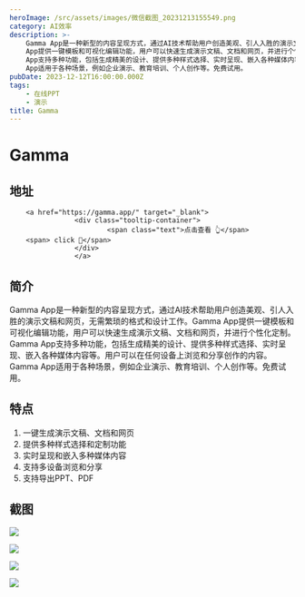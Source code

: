 ```yaml
---
heroImage: /src/assets/images/微信截图_20231213155549.png
category: AI效率
description: >-
    Gamma App是一种新型的内容呈现方式，通过AI技术帮助用户创造美观、引人入胜的演示文稿和网页，无需繁琐的格式和设计工作。Gamma
    App提供一键模板和可视化编辑功能，用户可以快速生成演示文稿、文档和网页，并进行个性化定制。Gamma
    App支持多种功能，包括生成精美的设计、提供多种样式选择、实时呈现、嵌入各种媒体内容等。用户可以在任何设备上浏览和分享创作的内容。Gamma
    App适用于各种场景，例如企业演示、教育培训、个人创作等。免费试用。
pubDate: 2023-12-12T16:00:00.000Z
tags:
    - 在线PPT
    - 演示
title: Gamma
---
```


# Gamma

## 地址

        <a href="https://gamma.app/" target="_blank">
                    <div class="tooltip-container">
                            <span class="text">点击查看 👆</span>
        <span> click 👋</span>
                    </div>
                    </a>
## 简介

Gamma App是一种新型的内容呈现方式，通过AI技术帮助用户创造美观、引人入胜的演示文稿和网页，无需繁琐的格式和设计工作。Gamma App提供一键模板和可视化编辑功能，用户可以快速生成演示文稿、文档和网页，并进行个性化定制。Gamma App支持多种功能，包括生成精美的设计、提供多种样式选择、实时呈现、嵌入各种媒体内容等。用户可以在任何设备上浏览和分享创作的内容。Gamma App适用于各种场景，例如企业演示、教育培训、个人创作等。免费试用。

## 特点

1. 一键生成演示文稿、文档和网页
2. 提供多种样式选择和定制功能
3. 实时呈现和嵌入多种媒体内容
4. 支持多设备浏览和分享
5. 支持导出PPT、PDF

## 截图

![](/src/assets/images/微信截图_20231213155410.png)

![](/src/assets/images/微信截图_20231213155441.png)

![](/src/assets/images/微信截图_20231213155459.png)

![](/src/assets/images/微信截图_20231213155731.png)

